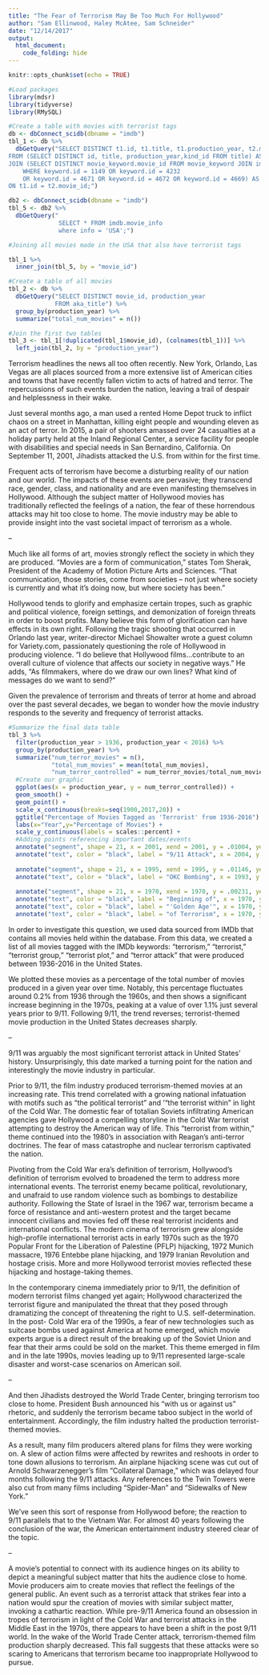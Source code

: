 ```yaml
---
title: "The Fear of Terrorism May Be Too Much For Hollywood"
author: "Sam Ellinwood, Haley McAtee, Sam Schneider"
date: "12/14/2017"
output: 
  html_document:
    code_folding: hide
---
```


```r
knitr::opts_chunk$set(echo = TRUE)
```

```r
#Load packages
library(mdsr)
library(tidyverse)
library(RMySQL)
```


```r
#Create a table with movies with terrorist tags
db <- dbConnect_scidb(dbname = "imdb")
tbl_1 <- db %>%
  dbGetQuery("SELECT DISTINCT t1.id, t1.title, t1.production_year, t2.movie_id
FROM (SELECT DISTINCT id, title, production_year,kind_id FROM title) AS t1
JOIN (SELECT DISTINCT movie_keyword.movie_id FROM movie_keyword JOIN imdb.keyword ON keyword.id = movie_keyword.keyword_id 
	WHERE keyword.id = 1149 OR keyword.id = 4232
	OR keyword.id = 4671 OR keyword.id = 4672 OR keyword.id = 4669) AS t2
ON t1.id = t2.movie_id;")
```

```r
db2 <- dbConnect_scidb(dbname = "imdb")
tbl_5 <- db2 %>%
  dbGetQuery("
              SELECT * FROM imdb.movie_info
              where info = 'USA';")
```

```r
#Joining all movies made in the USA that also have terrorist tags

tbl_1 %>%
  inner_join(tbl_5, by = "movie_id")

```

```r
#Create a table of all movies
tbl_2 <- db %>%
  dbGetQuery("SELECT DISTINCT movie_id, production_year
             FROM aka_title") %>%
  group_by(production_year) %>%
  summarize("total_num_movies" = n())
```

```r
#Join the first two tables
tbl_3 <- tbl_1[!duplicated(tbl_1$movie_id), (colnames(tbl_1))] %>%
  left_join(tbl_2, by = "production_year")
```

Terrorism headlines the news all too often recently. New York, Orlando, Las Vegas are all places sourced from a more extensive list of American cities and towns that have recently fallen victim to acts of hatred and terror. The repercussions of such events burden the nation, leaving a trail of despair and helplessness in their wake.
 
Just several months ago, a man used a rented Home Depot truck to inflict chaos on a street in Manhattan, killing eight people and wounding eleven as an act of terror. In 2015, a pair of shooters amassed over 24 casualties at a holiday party held at the Inland Regional Center, a service facility for people with disabilities and special needs in San Bernardino, California. On September 11, 2001, Jihadists attacked the U.S. from within for the first time. 
 
Frequent acts of terrorism have become a disturbing reality of our nation and our world. The impacts of these events are pervasive; they transcend race, gender, class, and nationality and are even manifesting themselves in Hollywood. Although the subject matter of Hollywood movies has traditionally reflected the feelings of a nation, the fear of these horrendous attacks may hit too close to home. The movie industry may be able to provide insight into the vast societal impact of terrorism as a whole. 
 
--

Much like all forms of art, movies strongly reflect the society in which they are produced. “Movies are a form of communication,” states Tom Sherak, President of the Academy of Motion Picture Arts and Sciences. “That communication, those stories, come from societies – not just where society is currently and what it’s doing now, but where society has been.”

Hollywood tends to glorify and emphasize certain tropes, such as graphic and political violence, foreign settings, and demonization of foreign threats in order to boost profits. Many believe this form of glorification can have effects in its own right. Following the tragic shooting that occurred in Orlando last year, writer-director Michael Showalter wrote a guest column for Variety.com, passionately questioning the role of Hollywood in producing violence. “I do believe that Hollywood films…contribute to an overall culture of violence that affects our society in negative ways.” He adds, “As filmmakers, where do we draw our own lines? What kind of messages do we want to send?”
 
Given the prevalence of terrorism and threats of terror at home and abroad over the past several decades, we began to wonder how the movie industry responds to the severity and frequency of terrorist attacks.


```r
#Summarize the final data table
tbl_3 %>%
  filter(production_year > 1936, production_year < 2016) %>%
  group_by(production_year) %>%
  summarize("num_terror_movies" = n(),
            "total_num_movies" = mean(total_num_movies),
            "num_terror_controlled" = num_terror_movies/total_num_movies)  %>%
  #Create our graphic
  ggplot(aes(x = production_year, y = num_terror_controlled)) + 
  geom_smooth() +
  geom_point() +
  scale_x_continuous(breaks=seq(1900,2017,20)) +
  ggtitle("Percentage of Movies Tagged as 'Terrorist' from 1936-2016") +
  labs(x="Year",y="Percentage of Movies") +
  scale_y_continuous(labels = scales::percent) +
  #Adding points referencing important dates/events
  annotate("segment", shape = 21, x = 2001, xend = 2001, y = .01004, yend = .00993, color = "red") +
  annotate("text", color = "black", label = "9/11 Attack", x = 2004, y = .006) +
  
  annotate("segment", shape = 21, x = 1995, xend = 1995, y = .01146, yend = .0041, color = "red") +
  annotate("text", color = "black", label = "OKC Bombing", x = 1993, y = .0038) +
  
  annotate("segment", shape = 21, x = 1970, xend = 1970, y = .00231, yend = .0068, color = "red") +
  annotate("text", color = "black", label = "Beginning of", x = 1970, y = .0088) +
  annotate("text", color = "black", label = "'Golden Age'", x = 1970, y = .008) +
  annotate("text", color = "black", label = "of Terrorism", x = 1970, y = .0072)
```

In order to investigate this question, we used data sourced from IMDb that contains all movies held within the database. From this data, we created a list of all movies tagged with the IMDb keywords: “terrorism,” “terrorist,” “terrorist group,” “terrorist plot,” and “terror attack” that were produced between 1936-2016 in the United States.
 
We plotted these movies as a percentage of the total number of movies produced in a given year over time. Notably, this percentage fluctuates around 0.2% from 1936 through the 1960s, and then shows a significant increase beginning in the 1970s, peaking at a value of over 1.1% just several years prior to 9/11. Following 9/11, the trend reverses; terrorist-themed movie production in the United States decreases sharply.
 
--

9/11 was arguably the most significant terrorist attack in United States’ history. Unsurprisingly, this date marked a turning point for the nation and interestingly the movie industry in particular.

Prior to 9/11, the film industry produced terrorism-themed movies at an increasing rate. This trend correlated with a growing national infatuation with motifs such as “the political terrorist” and ‘“the terrorist within” in light of the Cold War. The domestic fear of totalian Soviets infiltrating American agencies gave Hollywood a compelling storyline in the Cold War terrorist attempting to destroy the American way of life. This “terrorist from within,” theme continued into the 1980’s in association with Reagan’s anti-terror doctrines. The fear of mass catastrophe and nuclear terrorism captivated the nation. 
 
Pivoting from the Cold War era’s definition of terrorism, Hollywood’s definition of terrorism evolved to broadened the term to address more international events. The terrorist enemy became political, revolutionary, and unafraid to use random violence such as bombings to destabilize authority. Following the State of Israel in the 1967 war, terrorism became a force of resistance and anti-western protest and the target became innocent civilians and movies fed off these real terrorist incidents and international conflicts. The modern cinema of terrorism grew alongside high-profile international terrorist acts in early 1970s such as the 1970 Popular Front for the Liberation of Palestine (PFLP) hijacking, 1972 Munich massacre, 1976 Entebbe plane hijacking, and 1979 Iranian Revolution and hostage crisis. More and more Hollywood terrorist movies reflected these hijacking and hostage-taking themes.  

In the contemporary cinema immediately prior to 9/11, the definition of modern terrorist films changed yet again; Hollywood characterized the terrorist figure and manipulated the threat that they posed through dramatizing the concept of threatening the right to U.S. self-determination. In the post- Cold War era of the 1990s, a fear of new technologies such as suitcase bombs used against America at home emerged, which movie experts argue is a direct result of the breaking up of the Soviet Union and fear that their arms could be sold on the market. This theme emerged in film and in the late 1990s, movies leading up to 9/11 represented large-scale disaster and worst-case scenarios on American soil. 

--

And then Jihadists destroyed the World Trade Center, bringing terrorism too close to home. President Bush announced his “with us or against us” rhetoric, and suddenly the terrorism became taboo subject in the world of entertainment. Accordingly, the film industry halted the production terrorist-themed movies. 

As a result, many film producers altered plans for films they were working on. A slew of action films were affected by rewrites and reshoots in order to tone down allusions to terrorism. An airplane hijacking scene was cut out of Arnold Schwarzenegger's film “Collateral Damage,” which was delayed four months following the 9/11 attacks. Any references to the Twin Towers were also cut from many films including “Spider-Man” and “Sidewalks of New York.”

We’ve seen this sort of response from Hollywood before; the reaction to 9/11 parallels that to the Vietnam War. For almost 40 years following the conclusion of the war, the American entertainment industry steered clear of the topic.

--

A movie's potential to connect with its audience hinges on its ability to depict a meaningful subject matter that hits the audience close to home. Movie producers aim to create movies that reflect the feelings of the general public. An event such as a terrorist attack that strikes fear into a nation would spur the creation of movies with similar subject matter, invoking a cathartic reaction. While pre-9/11 America found an obsession in tropes of terrorism in light of the Cold War and terrorist attacks in the Middle East in the 1970s, there appears to have been a shift in the post 9/11 world. In the wake of the World Trade Center attack, terrorism-themed film production sharply decreased. This fall suggests that these attacks were so scaring to Americans that terrorism became too inappropriate Hollywood to pursue. 
